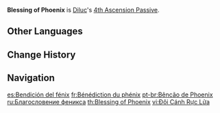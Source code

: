 {{Talent Infobox
|image         = Talent Blessing of Phoenix.png
|character     = Diluc
|type          = 4th Ascension Passive
|info          = The {{Color|Pyro Infusion}} provided by '''[[Dawn]]''' lasts for 4s longer. Additionally, Diluc gains 20% {{Color|Pyro DMG Bonus}} during the duration of this effect.
|utility1      = Pyro DMG Bonus
|utility2      = Duration Increase
}}
'''Blessing of Phoenix''' is [[Diluc]]'s [[4th Ascension Passive]].

==Other Languages==
{{Other Languages
|en      = Blessing of Phoenix
|zhs     = 熔毁之翼
|zhs_rm  = Rónghuǐ zhī Yì
|zht     = 熔毀之翼
|zht_rm  = Rónghuǐ zhī Yì
|zh_tl   = Wings of Meltdown
|ja      = 溶融の翼
|ja_rm   = Youyuu no Tsubasa
|ja_tl   = Wings of Melting
|ko      = 융해의 날개
|ko_rm   = Yunghae-ui Nalgae
|ko_tl   = Wing of Melting Fusion
|es      = Bendición del fénix
|es_tl   = Phoenix's Blessing
|fr      = Bénédiction du phénix
|fr_tl   = Blessing of Phoenix
|ru      = Благословение феникса
|ru_tl   = Blessing of Phoenix
|th      = Blessing of Phoenix
|vi      = Đôi Cánh Rực Lửa
|vi_tl   = Flaming Wings
|de      = Flammende Flügel
|de_tl   = Flaming Wings
|id      = Blessing of Phoenix
|pt      = Bênção de Phoenix
|pt_tl   = Phoenix's Blessing
|tr      = Anka Lütfu
|tr_tl   = 
|it      = Benedizione della fenice
|it_tl   = Blessing of Phoenix
}}

==Change History==
{{Change History|1.0}}
{{Clr}}

==Navigation==
{{Talent Navbox|Diluc}}

[[es:Bendición del fénix]]
[[fr:Bénédiction du phénix]]
[[pt-br:Bêncão de Phoenix]]
[[ru:Благословение феникса]]
[[th:Blessing of Phoenix]]
[[vi:Đôi Cánh Rực Lửa]]